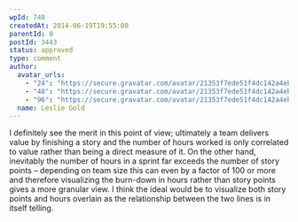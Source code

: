 ```yaml
---
wpId: 748
createdAt: 2014-06-19T19:55:00
parentId: 0
postId: 3443
status: approved
type: comment
author:
  avatar_urls:
    - "24": "https://secure.gravatar.com/avatar/21353f7ede51f4dc142a4eb226ebf92f?s=24&d=mm&r=g"
    - "48": "https://secure.gravatar.com/avatar/21353f7ede51f4dc142a4eb226ebf92f?s=48&d=mm&r=g"
    - "96": "https://secure.gravatar.com/avatar/21353f7ede51f4dc142a4eb226ebf92f?s=96&d=mm&r=g"
  name: Leslie Gold
---
```


I definitely see the merit in this point of view; ultimately a team delivers value by finishing a story and the number of hours worked is only correlated to value rather than being a direct measure of it. On the other hand, inevitably the number of hours in a sprint far exceeds the number of story points – depending on team size this can even by a factor of 100 or more and therefore visualizing the burn-down in hours rather than story points gives a more granular view. I think the ideal would be to visualize both story points and hours overlain as the relationship between the two lines is in itself telling.
